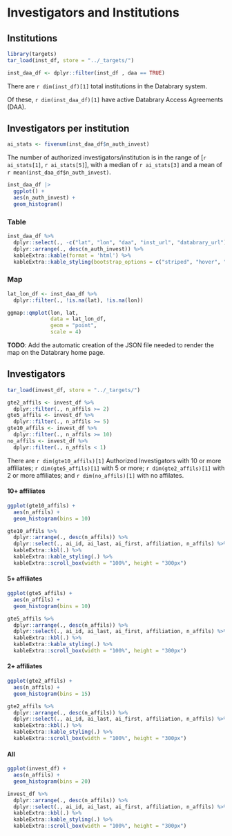 # Investigators and Institutions

## Institutions {-}

```r
library(targets)
tar_load(inst_df, store = "../_targets/")

inst_daa_df <- dplyr::filter(inst_df , daa == TRUE)
```

There are `r dim(inst_df)[1]` total institutions in the Databrary system.

Of these, `r dim(inst_daa_df)[1]` have active Databrary Access Agreements (DAA).

## Investigators per institution  {-}

```r
ai_stats <- fivenum(inst_daa_df$n_auth_invest)
```

The number of authorized investigators/institution is in the range of [`r ai_stats[1]`, `r ai_stats[5]`], with a median of `r ai_stats[3]` and a mean of `r mean(inst_daa_df$n_auth_invest)`.

```r
inst_daa_df |>
  ggplot() +
  aes(n_auth_invest) +
  geom_histogram()
```

### Table {-}

```r
inst_daa_df %>%
  dplyr::select(., -c("lat", "lon", "daa", "inst_url", "databrary_url")) %>%
  dplyr::arrange(., desc(n_auth_invest)) %>%
  kableExtra::kable(format = 'html') %>%
  kableExtra::kable_styling(bootstrap_options = c("striped", "hover", "condensed", "responsive"))
```

### Map {-}

```r
lat_lon_df <- inst_daa_df %>%
  dplyr::filter(., !is.na(lat), !is.na(lon))

ggmap::qmplot(lon, lat, 
              data = lat_lon_df, 
              geom = "point",
              scale = 4)
```

::: {.rmdnote}

**TODO**: Add the automatic creation of the JSON file needed to render the map on the Databrary home page.

:::

## Investigators {-}

```r
tar_load(invest_df, store = "../_targets/")
```

```r
gte2_affils <- invest_df %>%
  dplyr::filter(., n_affils >= 2)
gte5_affils <- invest_df %>%
  dplyr::filter(., n_affils >= 5)
gte10_affils <- invest_df %>%
  dplyr::filter(., n_affils >= 10)
no_affils <- invest_df %>%
  dplyr::filter(., n_affils < 1)
```

There are `r dim(gte10_affils)[1]` Authorized Investigators with 10 or more affiliates; `r dim(gte5_affils)[1]` with 5 or more; `r dim(gte2_affils)[1]` with 2 or more affiliates; and `r dim(no_affils)[1]` with no affilates.

#### 10+ affiliates {-}

```r
ggplot(gte10_affils) +
  aes(n_affils) +
  geom_histogram(bins = 10)
```

```r
gte10_affils %>%
  dplyr::arrange(., desc(n_affils)) %>%
  dplyr::select(., ai_id, ai_last, ai_first, affiliation, n_affils) %>%
  kableExtra::kbl(.) %>%
  kableExtra::kable_styling(.) %>%
  kableExtra::scroll_box(width = "100%", height = "300px")
```

#### 5+ affiliates  {-}

```r
ggplot(gte5_affils) +
  aes(n_affils) +
  geom_histogram(bins = 10)
```

```r
gte5_affils %>%
  dplyr::arrange(., desc(n_affils)) %>%
  dplyr::select(., ai_id, ai_last, ai_first, affiliation, n_affils) %>%
  kableExtra::kbl(.) %>%
  kableExtra::kable_styling(.) %>%
  kableExtra::scroll_box(width = "100%", height = "300px")
```

#### 2+ affiliates {-}

```r
ggplot(gte2_affils) +
  aes(n_affils) +
  geom_histogram(bins = 15)
```

```r
gte2_affils %>%
  dplyr::arrange(., desc(n_affils)) %>%
  dplyr::select(., ai_id, ai_last, ai_first, affiliation, n_affils) %>%
  kableExtra::kbl(.) %>%
  kableExtra::kable_styling(.) %>%
  kableExtra::scroll_box(width = "100%", height = "300px")
```

#### All  {-}

```r
ggplot(invest_df) +
  aes(n_affils) +
  geom_histogram(bins = 20)
```

```r
invest_df %>%
  dplyr::arrange(., desc(n_affils)) %>%
  dplyr::select(., ai_id, ai_last, ai_first, affiliation, n_affils) %>%
  kableExtra::kbl(.) %>%
  kableExtra::kable_styling(.) %>%
  kableExtra::scroll_box(width = "100%", height = "300px")
```

